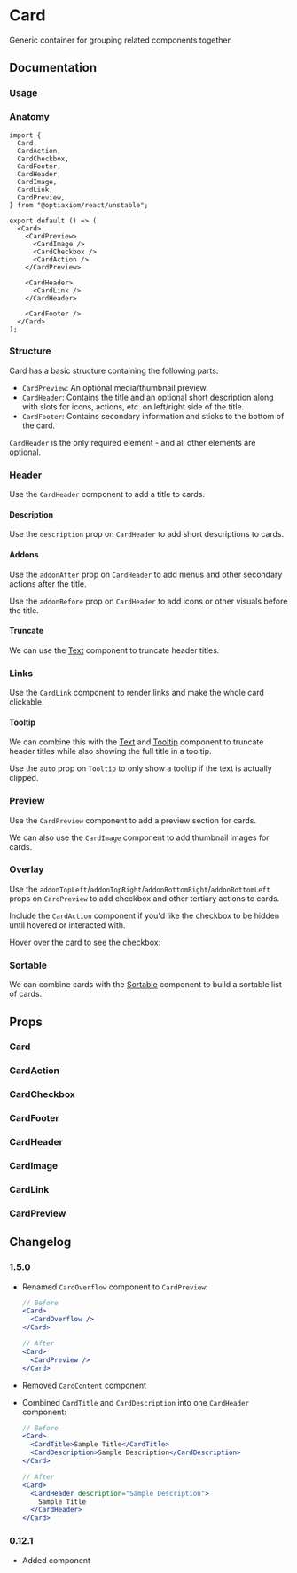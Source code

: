 
# Card

Generic container for grouping related components together.

<Links component="card" />

## Documentation

### Usage

<Demo component="card/usage" />

### Anatomy

```tsx
import {
  Card,
  CardAction,
  CardCheckbox,
  CardFooter,
  CardHeader,
  CardImage,
  CardLink,
  CardPreview,
} from "@optiaxiom/react/unstable";

export default () => (
  <Card>
    <CardPreview>
      <CardImage />
      <CardCheckbox />
      <CardAction />
    </CardPreview>

    <CardHeader>
      <CardLink />
    </CardHeader>

    <CardFooter />
  </Card>
);
```

### Structure

Card has a basic structure containing the following parts:

- `CardPreview`: An optional media/thumbnail preview.
- `CardHeader`: Contains the title and an optional short description along with slots for icons, actions, etc. on left/right side of the title.
- `CardFooter`: Contains secondary information and sticks to the bottom of the card.

`CardHeader` is the only required element - and all other elements are optional.

<AnatomyUsage />

### Header

Use the `CardHeader` component to add a title to cards.

<Demo component="card/title-usage" />

#### Description

Use the `description` prop on `CardHeader` to add short descriptions to cards.

<Demo component="card/description-usage" />

#### Addons

Use the `addonAfter` prop on `CardHeader` to add menus and other secondary actions after the title.

<Demo component="card/addon-after-usage" />

Use the `addonBefore` prop on `CardHeader` to add icons or other visuals before the title.

<Demo component="card/addon-before-usage" />

#### Truncate

We can use the [Text](../text/) component to truncate header titles.

<Demo component="card/truncate-usage" />

### Links

Use the `CardLink` component to render links and make the whole card clickable.

<Demo component="card/link-usage" meta="{35}" />

#### Tooltip

We can combine this with the [Text](../text/) and [Tooltip](../tooltip/) component to truncate header titles while also showing the full title in a tooltip.

Use the `auto` prop on `Tooltip` to only show a tooltip if the text is actually clipped.

<Demo component="card/link-truncate-usage" />

### Preview

Use the `CardPreview` component to add a preview section for cards.

<Demo component="card/preview-usage" />

We can also use the `CardImage` component to add thumbnail images for cards.

<Demo component="card/preview-image-usage" meta="{17-23}" />

### Overlay

Use the `addonTopLeft`/`addonTopRight`/`addonBottomRight`/`addonBottomLeft` props on `CardPreview` to add checkbox and other tertiary actions to cards.

<Demo
  component="card/overlay-usage"
  meta="/addonTopLeft/ /addonTopRight/ /addonBottomRight/ /addonBottomLeft/"
/>

Include the `CardAction` component if you'd like the checkbox to be hidden until hovered or interacted with.

<Alert intent="warning" mt="16">
  Hover over the card to see the checkbox:
</Alert>

<Demo component="card/overlay-action-usage" meta="{17,19,40,42,45,47}" />

### Sortable

We can combine cards with the [Sortable](../sortable/) component to build a sortable list of cards.

<Demo component="sortable/card-usage" />

## Props

### Card

<PropsTable component="Card" />

### CardAction

<PropsTable component="CardAction" />

### CardCheckbox

<PropsTable component="CardCheckbox" />

### CardFooter

<PropsTable component="CardFooter" />

### CardHeader

<PropsTable component="CardHeader" />

### CardImage

<PropsTable component="CardImage" />

### CardLink

<PropsTable component="CardLink" />

### CardPreview

<PropsTable component="CardPreview" />

## Changelog

### 1.5.0

- Renamed `CardOverflow` component to `CardPreview`:

  ```jsx
  // Before
  <Card>
    <CardOverflow />
  </Card>

  // After
  <Card>
    <CardPreview />
  </Card>
  ```

- Removed `CardContent` component

- Combined `CardTitle` and `CardDescription` into one `CardHeader` component:

  ```jsx
  // Before
  <Card>
    <CardTitle>Sample Title</CardTitle>
    <CardDescription>Sample Description</CardDescription>
  </Card>

  // After
  <Card>
    <CardHeader description="Sample Description">
      Sample Title
    </CardHeader>
  </Card>
  ```

### 0.12.1

- Added component
